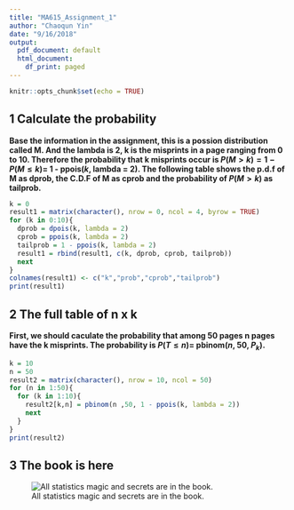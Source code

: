 ```yaml
---
title: "MA615_Assignment_1"
author: "Chaoqun Yin"
date: "9/16/2018"
output:
  pdf_document: default
  html_document:
    df_print: paged
---
```


```r
knitr::opts_chunk$set(echo = TRUE)
```

## 1 Calculate the probability
**Base the information in the assignment, this is a possion distribution called M. And the lambda is 2, k is the misprints in a page ranging from 0 to 10. Therefore the probability that k misprints occur is $P(M > k) = 1 - P(M \leq k) =$ 1 - ppois($k$, lambda = 2). The following table shows the p.d.f of M as dprob, the C.D.F of M as cprob and the probability of $P(M > k)$ as tailprob.**


```r
k = 0
result1 = matrix(character(), nrow = 0, ncol = 4, byrow = TRUE)
for (k in 0:10){
  dprob = dpois(k, lambda = 2)
  cprob = ppois(k, lambda = 2)
  tailprob = 1 - ppois(k, lambda = 2)
  result1 = rbind(result1, c(k, dprob, cprob, tailprob))
  next
}
colnames(result1) <- c("k","prob","cprob","tailprob")
print(result1)
```

## 2 The full table of n x k
**First, we should caculate the probability that among 50 pages n pages have the k misprints. The probability is $P(T \leq n) =$ pbinom($n$, 50, $P_k$).**

```r
k = 10
n = 50
result2 = matrix(character(), nrow = 10, ncol = 50)
for (n in 1:50){
  for (k in 1:10){
    result2[k,n] = pbinom(n ,50, 1 - ppois(k, lambda = 2))
    next
  }
}
print(result2)
```

## 3 The book is here

![All statistics magic and secrets are in the book.](/Users/tanfox/Documents/Git/MA615_Assignment_1/book.jpg) 


